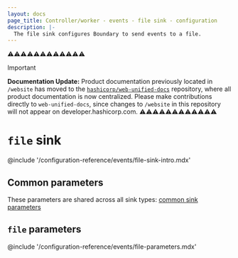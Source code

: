 ```yaml
---
layout: docs
page_title: Controller/worker - events - file sink - configuration
description: |-
  The file sink configures Boundary to send events to a file.
---
```


⚠️⚠️⚠️⚠️⚠️⚠️⚠️⚠️⚠️⚠️⚠️⚠️
> [!IMPORTANT]  
> **Documentation Update:** Product documentation previously located in `/website` has moved to the [`hashicorp/web-unified-docs`](https://github.com/hashicorp/web-unified-docs) repository, where all product documentation is now centralized. Please make contributions directly to `web-unified-docs`, since changes to `/website` in this repository will not appear on developer.hashicorp.com.
⚠️⚠️⚠️⚠️⚠️⚠️⚠️⚠️⚠️⚠️⚠️⚠️

# `file` sink

@include '/configuration-reference/events/file-sink-intro.mdx'

## Common parameters

These parameters are shared across all sink types: [common sink parameters](/boundary/docs/monitor/events/common)

## `file` parameters

@include '/configuration-reference/events/file-parameters.mdx'